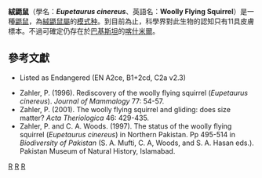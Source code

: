 {{Speciesbox
| taxon = Eupetaurus cinereus
| status = EN
| image = WoolySquirrelLyd.jpg
| trend = unknown
| status_system = iucn2.3
| fossil_range = 現近
| binomial_authority = [[Oldfield_Thomas|Thomas]], 1888
}}

'''絨鼯鼠'''（學名：'''''Eupetaurus cinereus'''''、英語名：'''Woolly Flying Squirrel'''）是一種[[鼯鼠|鼯鼠]]，為[[絨鼯鼠屬|絨鼯鼠屬]]的[[模式种|模式种]]。到目前為止，科學界對此生物的認知只有11具皮膚標本。不過可確定仍存在於[[巴基斯坦|巴基斯坦]]的[[喀什米爾|喀什米爾]]。

==參考文獻==
* {{IUCN2006|assessors=Amori|year=1996|id=8269|title=Eupetaurus cinereus|downloaded=11 May 2006}} Listed as Endangered (EN A2ce, B1+2cd, C2a v2.3)
*Zahler, P. (1996). Rediscovery of the woolly flying squirrel (''Eupetaurus cinereus''). ''Journal of Mammalogy'' 77: 54-57.
*Zahler, P. (2001). The woolly flying squirrel and gliding: does size matter?  ''Acta Theriologica'' 46: 429-435.
*Zahler, P. and C. A. Woods. (1997). The status of the woolly flying squirrel (''Eupetaurus cinereus'') in Northern Pakistan. Pp 495-514 in ''Biodiversity of Pakistan'' (S. A. Mufti, C. A, Woods, and S. A. Hasan eds.).  Pakistan Museum of Natural History, Islamabad.
{{Taxonbar}}
[[Category:絨鼯鼠屬|R]]
[[Category:拉撒路物種|R]]
[[Category:1888年描述的动物|R]]